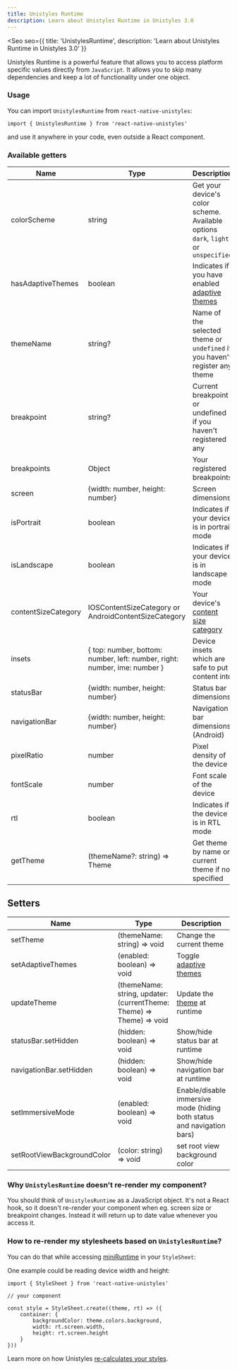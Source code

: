 ```yaml
---
title: Unistyles Runtime
description: Learn about Unistyles Runtime in Unistyles 3.0
---
```



<Seo
    seo={{
        title: 'UnistylesRuntime',
        description: 'Learn about Unistyles Runtime in Unistyles 3.0'
    }}
>

Unistyles Runtime is a powerful feature that allows you to access platform specific values directly from `JavaScript`.
It allows you to skip many dependencies and keep a lot of functionality under one object.

### Usage

You can import `UnistylesRuntime` from `react-native-unistyles`:

```tsx /UnistylesRuntime/
import { UnistylesRuntime } from 'react-native-unistyles'
```

and use it anywhere in your code, even outside a React component.

### Available getters

| Name | Type | Description |
| ----| ---- | ----------- |
| colorScheme | string | Get your device's color scheme. Available options `dark`, `light` or `unspecified` |
| hasAdaptiveThemes | boolean | Indicates if you have enabled [adaptive themes](/v3/guides/theming#adaptive-themes) |
| themeName | string? | Name of the selected theme or `undefined` if you haven't register any theme |
| breakpoint | string? | Current breakpoint or undefined if you haven't registered any |
| breakpoints | Object | Your registered breakpoints |
| screen | \{width: number, height: number\} | Screen dimensions |
| isPortrait | boolean | Indicates if your device is in portrait mode |
| isLandscape | boolean | Indicates if your device is in landscape mode |
| contentSizeCategory | IOSContentSizeCategory or AndroidContentSizeCategory | Your device's [content size category](/v3/references/content-size-category/) |
| insets | \{ top: number, bottom: number, left: number, right: number, ime: number \} | Device insets which are safe to put content into |
| statusBar | \{width: number, height: number\} | Status bar dimensions |
| navigationBar | \{width: number, height: number\} | Navigation bar dimensions (Android) |
| pixelRatio | number | Pixel density of the device |
| fontScale | number | Font scale of the device |
| rtl | boolean | Indicates if the device is in RTL mode |
| getTheme | (themeName?: string) => Theme | Get theme by name or current theme if not specified |

## Setters

| Name | Type | Description |
| ----| ---- | ----------- |
| setTheme | (themeName: string) => void | Change the current theme |
| setAdaptiveThemes | (enabled: boolean) => void | Toggle [adaptive themes](/v3/guides/theming#adaptive-themes) |
| updateTheme | (themeName: string, updater: (currentTheme: Theme) => Theme) => void | Update the [theme](/v3/guides/theming/#update-theme-during-runtime) at runtime |
| statusBar.setHidden | (hidden: boolean) => void | Show/hide status bar at runtime |
| navigationBar.setHidden | (hidden: boolean) => void | Show/hide navigation bar at runtime |
| setImmersiveMode | (enabled: boolean) => void | Enable/disable immersive mode (hiding both status and navigation bars) |
| setRootViewBackgroundColor | (color: string) => void | set root view background color |

### Why `UnistylesRuntime` doesn't re-render my component?

You should think of `UnistylesRuntime` as a JavaScript object.
It's not a React hook, so it doesn't re-render your component when eg. screen size or breakpoint changes.
Instead it will return up to date value whenever you access it.

### How to re-render my stylesheets based on `UnistylesRuntime`?

You can do that while accessing [miniRuntime](/v3/references/mini-runtime/) in your `StyleSheet`:

One example could be reading device width and height:

```tsx /runtime/
import { StyleSheet } from 'react-native-unistyles'

// your component

const style = StyleSheet.create((theme, rt) => ({
    container: {
        backgroundColor: theme.colors.background,
        width: rt.screen.width,
        height: rt.screen.height
    }
}))
```

Learn more on how Unistyles [re-calculates your styles](/v3/start/how-unistyles-works).

</Seo>
